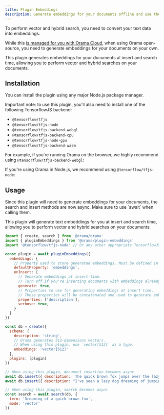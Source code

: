 ```yaml
---
title: Plugin Embeddings
description: Generate embeddings for your documents offline and use them for vector search.
---
```


To perform vector and hybrid search, you need to convert your text data into embeddings.

While this [is managed for you with Orama Cloud](/cloud/orama-ai/automatic-embeddings-generation#automatic-embeddings-generation), when using Orama open-source, you need to generate embeddings for your documents on your own.

This plugin generates embeddings for your documents at insert and search time, allowing you to perform vector and hybrid searches on your documents.

## Installation

You can install the plugin using any major Node.js package manager.

<Install pkg="@orama/plugin-embeddings" />

Important note: to use this plugin, you'll also need to install one of the following TensorflowJS backend:

- `@tensorflow/tfjs`
- `@tensorflow/tfjs-node`
- `@tensorflow/tfjs-backend-webgl`
- `@tensorflow/tfjs-backend-cpu`
- `@tensorflow/tfjs-node-gpu`
- `@tensorflow/tfjs-backend-wasm`

For example, if you're running Orama on the browser, we highly recommend using `@tensorflow/tfjs-backend-webgl`:

<Install pkg="@tensorflow/tfjs-backend-webgl" />

If you're using Orama in Node.js, we recommend using `@tensorflow/tfjs-node`:

<Install pkg="@tensorflow/tfjs-node" />

## Usage

<Aside type='caution' title='Search and insert methods are now async!'>
Since this plugin will need to generate embeddings for your documents, the search and insert methods are now async. Make sure to use `await` when calling them.
</Aside>

This plugin will generate text embeddings for you at insert and search time, allowing you to perform vector and hybrid searches on your documents.

```js
import { create, search } from '@orama/orama'
import { pluginEmbeddings } from '@orama/plugin-embeddings'
import '@tensorflow/tfjs-node' // Or any other appropriate TensorflowJS backend

const plugin = await pluginEmbeddings({
  embeddings: {
    // Property used to store generated embeddings. Must be defined in the schema.
    defaultProperty: 'embeddings',
    onInsert: {
      // Generate embeddings at insert-time.
      // Turn off if you're inserting documents with embeddings already generated.
      generate: true,
      // Properties to use for generating embeddings at insert time.
      // These properties will be concatenated and used to generate embeddings.
      properties: ['description'],
      verbose: true,
    }
  }
})

const db = create({
  schema: {
    description: 'string',
    // Orama generates 512-dimensions vectors.
    // When using this plugin, use `vector[512]` as a type.
    embeddings: 'vector[512]'
  },
  plugins: [plugin]
})

// When using this plugin, document insertion becomes async
await db.insert({ description: 'The quick brown fox jumps over the lazy dog' })
await db.insert({ description: "I've seen a lazy dog dreaming of jumping over a quick brown fox" })

// When using this plugin, search becomes async
const search = await search(db, {
  term: 'Dreaming of a quick brown fox',
  mode: 'vector'
})
```

